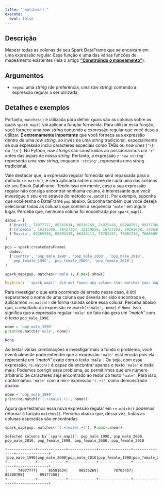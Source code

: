 ```yaml
---
title: "`matches()`"
execute:
  eval: false
---
```


## Descrição

Mapear todas as colunas de seu Spark DataFrame que se encaixam em uma expressão regular. Essa função é uma das várias funções de mapeamento existentes (leia o artigo [**"Construindo o mapeamento"**](https://github.com/pedropark99/spark_map/blob/main/doc/portuguese/artigos/construindo-mapeamento.md)). 

## Argumentos

- `regex`: uma *string* (de preferência, uma *raw string*) contendo a expressão regular a ser utilizada;

## Detalhes e exemplos

Portanto, `matches()` é utilizada para definir quais são as colunas sobre as quais `spark_map()` vai aplicar a função fornecida. Para utilizar essa função, você fornece uma *raw string* contendo a expressão regular que você deseja utilizar. **É extremamente importante** que você forneça sua expressão dentro de uma *raw string*, ao invés de uma *string* tradicional, especialmente se sua expressão inclui caracteres especiais como TABs ou *new lines* (`'\t'` ou `'\n'`). No Python, *raw strings* são construídas ao posicionarmos um `'r'` antes das aspas de nossa *string*. Portanto, a expressão `r'raw string'` representa uma *raw string*, enquanto `'string'`, representa uma *string* tradicional.

Vale destacar que, a expressão regular fornecida será repassada para o método `re.match()`, e será aplicada sobre o nome de cada uma das colunas de seu Spark DataFrame. Tendo isso em mente, caso a sua expressão regular não consiga encontrar nenhuma coluna, é interessante que você investigue o seu erro através do método `re.match()`. Por exemplo, suponha que você tenha o DataFrame `pop` abaixo. Suponha também que você deseja selecionar todas as colunas que contém a sequência `'male'` em algum lugar. Perceba que, nenhuma coluna foi encontrada por `spark_map()`.

```python
dados = [
  ('Brazil', 74077777, 86581634, 96536269, 74925448, 88208705, 99177368),
  ('Colombia', 16315306, 19427307, 22159658, 16787263, 20202658, 23063041),
  ('Russia', 69265950, 68593139, 66249411, 78703457, 78003730, 76600057)
]

pop = spark.createDataFrame(
  dados,
  ['country', 'pop_male_1990', 'pop_male_2000', 'pop_male_2010', 
   'pop_female_1990', 'pop_female_2000', 'pop_female_2010']
)

spark_map(pop, matches(r'male'), F.max).show()
```
```python
KeyError: '`spark_map()` did not found any column that matches your mapping!'
```

Para investigar o que está ocorrendo de errado nesse caso, é útil separarmos o nome de uma coluna que deveria ter sido encontrada e, aplicarmos `re.match()` de forma isolada sobre essa coluna. Perceba abaixo que, o resultado da expressão `re.match(r'male', nome)` é `None`. Isso significa que a expressão regular `'male'` de fato não gera um *"match"* com o texto `pop_male_1990`. 

```python
nome = 'pop_male_1990'
print(re.match(r'male', nome))
```
```python
None
```

Ao testar várias combinações e investigar mais a fundo o problema, você eventualmente pode entender que a expressão `'male'` está errada pois ela representa um *"match"* exato com o texto `'male'`. Ou seja, com essa expressão, `re.match()` é capaz de encontrar apenas o texto `'male'` e nada mais. Podemos corrigir esse problema, ao permitirmos que um número arbitrário de caracteres seja encontrado ao redor do texto `'male'`. Para isso, contornamos `'male'` com a mini-expressão `'(.+)'`, como demonstrado abaixo:


```python
nome = 'pop_male_1990'
print(re.match(r'(.+)male(.+)', nome))
```

Agora que testamos essa nova expressão regular em `re.match()` podemos retornar à função `matches()`. Perceba abaixo que, dessa vez, todas as colunas esperadas são encontradas.


```python
spark_map(pop, matches(r'(.+)male(.+)'), F.max).show()
```

```
Selected columns by `spark_map()`: pop_male_1990, pop_male_2000, pop_male_2010, pop_female_1990, pop_female_2000, pop_female_2010

+-------------+-------------+-------------+---------------+---------------+---------------+
|pop_male_1990|pop_male_2000|pop_male_2010|pop_female_1990|pop_female_2000|pop_female_2010|
+-------------+-------------+-------------+---------------+---------------+---------------+
|     74077777|     86581634|     96536269|       78703457|       88208705|       99177368|
+-------------+-------------+-------------+---------------+---------------+---------------+
```












